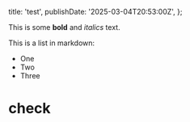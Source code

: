   title: 'test',
  publishDate: '2025-03-04T20:53:00Z',
};

This is some **bold** and _italics_ text.

This is a list in markdown:

- One
- Two
- Three

# check
